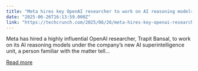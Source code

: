 ```yaml
---
title: "Meta hires key OpenAI researcher to work on AI reasoning models"
date: "2025-06-26T16:13:59.000Z"
link: "https://techcrunch.com/2025/06/26/meta-hires-key-openai-researcher-to-work-on-ai-reasoning-models/"
---
```


Meta has hired a highly influential OpenAI researcher, Trapit Bansal, to work on its AI reasoning models under the company&#8217;s new AI superintelligence unit, a person familiar with the matter tell...

[Read more](https://techcrunch.com/2025/06/26/meta-hires-key-openai-researcher-to-work-on-ai-reasoning-models/)
